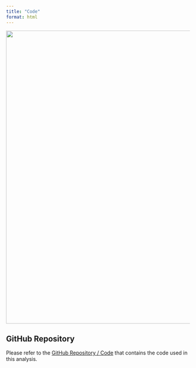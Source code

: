 ```yaml
---
title: "Code"
format: html
---
```


![](/images/code.jpg){width=800}

## GitHub Repository

Please refer to the [GitHub Repository / Code](https://github.com/Yuting-Fan-265/5600_time_series) that contains the code used in this analysis.



